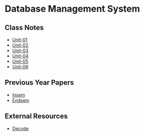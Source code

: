 # Database Management System

## Class Notes

- [Unit-01](https://drive.google.com/drive/folders/1uaDLUP3Y5YRyl83Q0xxvOZUEKZqt4pcy)
- [Unit-02](https://drive.google.com/drive/folders/1uncMyYnTFIdtW28hyh4gVL8b-PyoLDZ-)
- [Unit-03](https://drive.google.com/drive/folders/1Y34zezEzClrMXxnrh2II6-f9p1J1HLRg)
- [Unit-04](https://drive.google.com/drive/folders/1kQcy0SV1zLgNFIatnl_skNvnMX0G3j89)
- [Unit-05](https://drive.google.com/drive/folders/1QXt7KTC8dkt4usZo_mcf0FJ82LQbBrzP)
- [Unit-06](https://drive.google.com/drive/folders/1_Toe91zLpRV6Pmxo2L5NLfVSDeHpj-fK)

## Previous Year Papers

- [Insem](https://drive.google.com/drive/folders/1QNNkno8ZPY28Pt-ID8TxYzhjt1Oz3e_3)
- [Endsem](https://drive.google.com/drive/folders/1QF301LEO-DkF6-jHWFSDMhyxhlUFDF5e)

## External Resources

- [Decode](https://drive.google.com/drive/folders/10pOsykGQXRVea3OZSa9y7gfUKTn_s6an)
